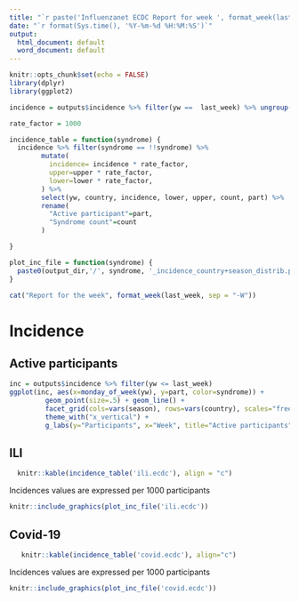 ```yaml
---
title: "`r paste('Influenzanet ECDC Report for week ', format_week(last_week, sep = '-W'))`"
date: "`r format(Sys.time(), '%Y-%m-%d %H:%M:%S')`"
output: 
  html_document: default
  word_document: default
---
```


```r
knitr::opts_chunk$set(echo = FALSE)
library(dplyr)
library(ggplot2)

incidence = outputs$incidence %>% filter(yw ==  last_week) %>% ungroup()

rate_factor = 1000

incidence_table = function(syndrome) {
  incidence %>% filter(syndrome == !!syndrome) %>%
        mutate(
          incidence= incidence * rate_factor,
          upper=upper * rate_factor,
          lower=lower * rate_factor,
        ) %>%
        select(yw, country, incidence, lower, upper, count, part) %>%
        rename(
          "Active participant"=part,
          "Syndrome count"=count
        )

}

plot_inc_file = function(syndrome) {
  paste0(output_dir,'/', syndrome, '_incidence_country+season_distrib.pdf')
}


```

```r
cat("Report for the week", format_week(last_week, sep = "-W"))
```


# Incidence

## Active participants

```r
inc = outputs$incidence %>% filter(yw <= last_week)
ggplot(inc, aes(x=monday_of_week(yw), y=part, color=syndrome)) +
         geom_point(size=.5) + geom_line() +
         facet_grid(cols=vars(season), rows=vars(country), scales="free") +
         theme_with("x_vertical") +
         g_labs(y="Participants", x="Week", title="Active participants")

```


## ILI


```r
  knitr::kable(incidence_table('ili.ecdc'), align = "c")

```

Incidences values are expressed per 1000 participants

```r

knitr::include_graphics(plot_inc_file('ili.ecdc'))

```


## Covid-19


```r

   knitr::kable(incidence_table('covid.ecdc'), align="c")

```

Incidences values are expressed per 1000 participants


```r

knitr::include_graphics(plot_inc_file('covid.ecdc'))

```